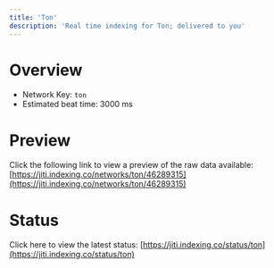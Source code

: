 ```yaml
---
title: 'Ton'
description: 'Real time indexing for Ton; delivered to you'
---
```


# Overview
- Network Key: `ton`
- Estimated beat time: 3000 ms

# Preview
Click the following link to view a preview of the raw data available: [https://jiti.indexing.co/networks/ton/46289315](https://jiti.indexing.co/networks/ton/46289315)

# Status
Click here to view the latest status: [https://jiti.indexing.co/status/ton](https://jiti.indexing.co/status/ton)
